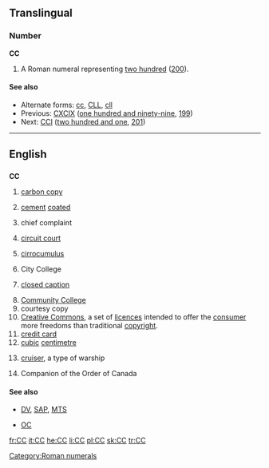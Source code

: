 {{also|cc|Cc|cC}}
==Translingual==

===Number===
'''CC'''

# A Roman numeral representing [[two hundred]] ([[200]]).

====See also====
* Alternate forms: [[cc]], [[CLL]], [[cll]]
* Previous: [[CXCIX]] ([[one hundred and ninety-nine]], [[199]])
* Next: [[CCI]] ([[two hundred and one]], [[201]])

[[Category:Roman numerals]]

----

==English==

==={{initialism}}===
'''CC'''

# [[carbon copy]]
# {{context|fasteners}} [[cement]] [[coated]]
# {{medicine}} chief complaint
# [[circuit court]]
# {{weather}} [[cirrocumulus]]
# City College
# {{television}} [[closed caption]]
# [[w:Community college|Community College]]
# courtesy copy
# [[w:Creative Commons|Creative Commons]], a set of [[licence]]s intended to offer the [[consumer]] more freedoms than traditional [[copyright]].
# [[credit card]]
# [[cubic]] [[centimetre]]
# {{military}} [[cruiser]], a type of warship
# {{Canada}} Companion of the Order of Canada

====See also====
* {{sense|television}} [[DV]], [[SAP]], [[MTS]]
* {{sense|Canada}} [[OC]]

[[fr:CC]]
[[it:CC]]
[[he:CC]]
[[li:CC]]
[[pl:CC]]
[[sk:CC]]
[[tr:CC]]